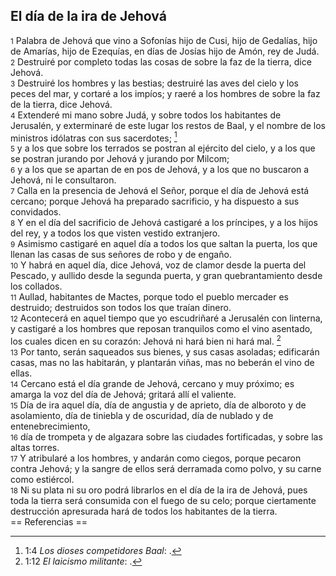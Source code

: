== El día de la ira de Jehová ==

{{anchor|1}} <small>1</small> Palabra de Jehová que vino a Sofonías hijo de Cusi, hijo de Gedalías, hijo de Amarías, hijo de Ezequías, en días de Josías hijo de Amón, rey de Judá.<br>
{{anchor|2}} <small>2</small> Destruiré por completo todas las cosas de sobre la faz de la tierra, dice Jehová.<br>
{{anchor|3}} <small>3</small> Destruiré los hombres y las bestias; destruiré las aves del cielo y los peces del mar, y cortaré a los impíos; y raeré a los hombres de sobre la faz de la tierra, dice Jehová.<br>
{{anchor|4}} <small>4</small> Extenderé mi mano sobre Judá, y sobre todos los habitantes de Jerusalén, y exterminaré de este lugar los restos de Baal, y el nombre de los ministros idólatras con sus sacerdotes; <ref>1:4 ''Los dioses competidores Baal'': {{lib|LU|95|1|3}}.</ref><br>
{{anchor|5}} <small>5</small> y a los que sobre los terrados se postran al ejército del cielo, y a los que se postran jurando por Jehová y jurando por Milcom;<br>
{{anchor|6}} <small>6</small> y a los que se apartan de en pos de Jehová, y a los que no buscaron a Jehová, ni le consultaron.<br>
{{anchor|7}} <small>7</small> Calla en la presencia de Jehová el Señor, porque el día de Jehová está cercano; porque Jehová ha preparado sacrificio, y ha dispuesto a sus convidados.<br>
{{anchor|8}} <small>8</small> Y en el día del sacrificio de Jehová castigaré a los príncipes, y a los hijos del rey, y a todos los que visten vestido extranjero.<br>
{{anchor|9}} <small>9</small> Asimismo castigaré en aquel día a todos los que saltan la puerta, los que llenan las casas de sus señores de robo y de engaño.<br>
{{anchor|10}} <small>10</small> Y habrá en aquel día, dice Jehová, voz de clamor desde la puerta del Pescado, y aullido desde la segunda puerta, y gran quebrantamiento desde los collados.<br>
{{anchor|11}} <small>11</small> Aullad, habitantes de Mactes, porque todo el pueblo mercader es destruido; destruidos son todos los que traían dinero.<br>
{{anchor|12}} <small>12</small> Acontecerá en aquel tiempo que yo escudriñaré a Jerusalén con linterna, y castigaré a los hombres que reposan tranquilos como el vino asentado, los cuales dicen en su corazón: Jehová ni hará bien ni hará mal. <ref>1:12 ''El laicismo militante'': {{lib|LU|195|8|5}}.</ref><br>
{{anchor|13}} <small>13</small> Por tanto, serán saqueados sus bienes, y sus casas asoladas; edificarán casas, mas no las habitarán, y plantarán viñas, mas no beberán el vino de ellas.<br>
{{anchor|14}} <small>14</small> Cercano está el día grande de Jehová, cercano y muy próximo; es amarga la voz del día de Jehová; gritará allí el valiente.<br>
{{anchor|15}} <small>15</small> Día de ira aquel día, día de angustia y de aprieto, día de alboroto y de asolamiento, día de tiniebla y de oscuridad, día de nublado y de entenebrecimiento,<br>
{{anchor|16}} <small>16</small> día de trompeta y de algazara sobre las ciudades fortificadas, y sobre las altas torres.<br>
{{anchor|17}} <small>17</small> Y atribularé a los hombres, y andarán como ciegos, porque pecaron contra Jehová; y la sangre de ellos será derramada como polvo, y su carne como estiércol.<br>
{{anchor|18}} <small>18</small> Ni su plata ni su oro podrá librarlos en el día de la ira de Jehová, pues toda la tierra será consumida con el fuego de su celo; porque ciertamente destrucción apresurada hará de todos los habitantes de la tierra.<br>
== Referencias ==

<references />

